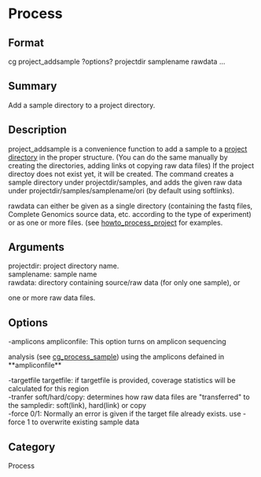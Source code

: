 = Process =

== Format ==
cg project_addsample ?options? projectdir samplename rawdata ...

== Summary ==
Add a sample directory to a project directory.

== Description ==

project_addsample is a convenience function to add a sample to a
[[projectdir|project directory]] in the proper structure. (You can do the
same manually by creating the directories, adding links ot copying raw
data files) If the project directoy does not exist yet, it will be
created. The command creates a sample directory under projectdir/samples,
and adds the given raw data under projectdir/samples/samplename/ori (by
default using softlinks).

rawdata can either be given as a single
directory (containing the fastq files, Complete Genomics source data, etc.
according to the type of experiment) or as one or more files. (see
[[howto_process_project]] for examples.

== Arguments ==
; projectdir: project directory name.
; samplename: sample name
; rawdata: directory containing source/raw data (for only one sample), or
one or more raw data files.

== Options ==
; -amplicons ampliconfile: This option turns on amplicon sequencing
analysis (see [[cg_process_sample]]) using the amplicons defained in **ampliconfile**
; -targetfile targetfile: if targetfile is provided, coverage statistics will be calculated for this region
; -tranfer soft/hard/copy: determines how raw data files are "transferred" to the sampledir: soft(link), hard(link) or copy
; -force 0/1: Normally an error is given if the target file already exists. use -force 1 to overwrite existing sample data

== Category ==
Process
